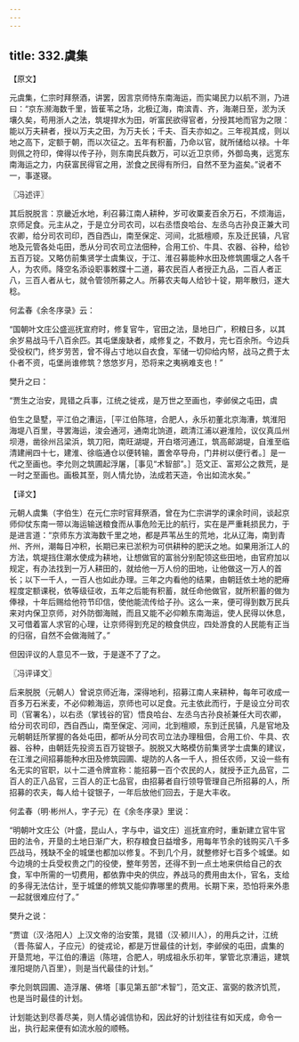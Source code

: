 ```yaml
---
---
---
```

title: 332.虞集
---



【原文】

元虞集，仁宗时拜祭酒，讲罢，因言京师恃东南海运，而实竭民力以航不测，乃进曰：“京东濒海数千里，皆萑苇之场，北极辽海，南滨青、齐，海潮日至，淤为沃壤久矣，苟用浙人之法，筑堤捍水为田，听富民欲得官者，分授其地而官为之限：能以万夫耕者，授以万夫之田，为万夫长；千夫、百夫亦如之。三年视其成，则以地之高下，定额于朝，而以次征之。五年有积蓄，乃命以官，就所储给以禄。十年则佩之符印，俾得以传子孙，则东南民兵数万，可以近卫京师，外御岛夷，远宽东南海运之力，内获富民得官之用，淤食之民得有所归，自然不至为盗矣。”说者不一，事遂寝。

〖冯述评〗

其后脱脱言：京畿近水地，利召募江南人耕种，岁可收粟麦百余万石，不烦海运，京师足食。元主从之，于是立分司农司，以右丞悟良哈台、左丞乌古孙良正兼大司农卿，给分司农司印，西自西山，南至保定、河间，北抵檀顺，东及迁民镇，凡官地及元管各处屯田，悉从分司农司立法佃种，合用工价、牛具、农器、谷种，给钞五百万锭。又略仿前集贤学士虞集议，于江、淮召募能种水田及修筑圃堰之人各千人，为农师。降空名添设职事敕牒十二道，募农民百人者授正九品，二百人者正八，三百人者从七，就令管领所募之人。所募农夫每人给钞十锭，期年散归，遂大稔。

何孟春《余冬序录》云：

“国朝叶文庄公盛巡抚宣府时，修复官牛，官田之法，垦地日广，积粮日多，以其余岁易战马千八百余匹。其屯堡废缺者，咸修复之，不数月，完七百余所。今边兵受役权门，终岁劳苦，曾不得占寸地以自衣食，军储一切仰给内帑，战马之费于太仆者不资，屯堡尚谁修筑？悠悠岁月，恐将来之夷祸难支也！”

樊升之曰：

“贾生之治安，晁错之兵事，江统之徙戎，是万世之至画也，李邺侯之屯田，虞

伯生之垦墅，平江伯之漕运，［平江伯陈瑄，合肥人，永乐初董北京海漕，筑淮阳海堤八百里，寻罢海运，浚会通河，通南北饷道，疏清江浦以避淮险，议仪真瓜州坝港，凿徐州吕梁浜，筑刀阳，南旺湖堤，开白塔河通江，筑高邮湖堤，自淮至临清建闸四十七，建淮、徐临通仓以便转输，置舍卒导舟，门井树以便行者。］是一代之至画也。李允则之筑圃起浮屠，［事见“术智部”。］范文正、富郑公之救荒，是一时之至画也。画极其至，则人情允协，法成若天造，令出如流水矣。”

【译文】

元朝人虞集（字伯生）在元仁宗时官拜祭酒，曾在为仁宗讲学的课余时间，谈起京师仰仗东南一带以海运输送粮食而从事危险无比的航行，实在是严重耗损民力，于是进言道：“京师东方滨海数千里之地，都是芦苇丛生的荒地，北从辽海，南到青州、齐州，潮每日冲积，长期已来已淤积为可供耕种的肥沃之地。如果用浙江人的方法，筑堤挡住潮水使成为耕地，让想做官的富翁分别配领这些田地，由官府加以规定，有办法找到一万人耕田的，就给他一万人份的田地，让他做这一万人的首长；以下一千人，一百人也如此办理。三年之内看他的结果，由朝廷依土地的肥瘠程度定额课税，依等级征收，五年之后能有积蓄，就任命他做官，就所积蓄的做为俸禄，十年后赐给他符节印信，使他能流传给子孙。这么一来，便可得到数万民兵来对内保卫京师，对外防御海贼，而且又能不必仰赖东南海运，使人民得以休息，又可借着富人求官的心理，让京师得到充足的粮食供应，四处游食的人民能有正当的归宿，自然不会做海贼了。”

但因评议的人意见不一致，于是遂不了了之。

〖冯评译文〗

后来脱脱（元朝人）曾说京师近海，深得地利，招募江南人来耕种，每年可收成一百多万石米麦，不必仰赖海运，京师也可以足食。元主依此而行，于是设立分司农司（官署名），以右丞（掌钱谷的官）悟良哈台、左丞乌古孙良祯兼任大司农卿，给分司农司印，西自西山，南至保定、河间，北到檀顺，东到迁民镇，凡是官地及元朝朝廷所掌握的各处屯田，都听从分司农司立法办理租佃，合用工价、牛具、农器、谷种，由朝廷先投资五百万锭银子。脱脱又大略模仿前集贤学士虞集的建议，在江淮之间招募能种水田及修筑园圃、堤防的人各一千人，担任农师，又设一些有名无实的官职，以十二道令牌宣称：能招募一百个农民的人，就授予正九品官，二百人的正八品官，三百人的正七品官，由招募者自行领导管理自己所招募的人，所招募的农夫，每人给十锭银子，一年后放他们回去，于是大丰收。

何孟春（明·彬州人，字子元）在《余冬序录》里说：

“明朝叶文庄公（叶盛，昆山人，字与中，谥文庄）巡抚宣府时，重新建立官牛官田的法令，开垦的土地日渐广大，积存粮食日益增多，用每年节余的钱购买八千多匹战马，残缺不全的城堡也都加以修复。不到几个月，就整修好七百多个城堡。如今边境的士兵受权贵之门的役使，整年劳苦，还得不到一点土地来供给自己的衣食，军中所需的一切费用，都依靠中央的供应，养战马的费用由太仆，官名，支给的多得无法估计，至于城堡的修筑又能仰靠哪里的费用。长期下来，恐怕将来外患一起就很难应付了。”

樊升之说：

“贾谊（汉·洛阳人）上汉文帝的治安策，晁错（汉·颍川人），的用兵之计，江统（晋·陈留人，子应元）的徙戎论，都是万世最佳的计划，李邺侯的屯田，虞集的开垦荒地，平江伯的漕运（陈瑄，合肥人，明成祖永乐初年，掌管北京漕运，建筑淮阳堤防八百里），则是当代最佳的计划。”

李允则筑园圃、造浮屠、佛塔［事见第五部“术智”］，范文正、富弼的救济饥荒，也是当时最佳的计划。

计划能达到尽善尽美，则人情必诚信协和，因此好的计划往往有如天成，命令一出，执行起来便有如流水般的顺畅。